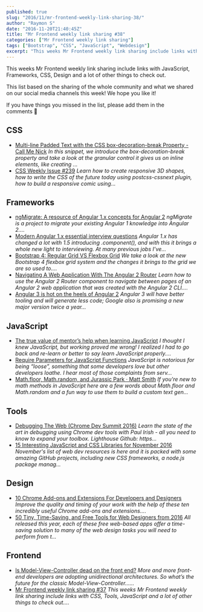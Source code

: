 ```yaml
---
published: true
slug: "2016/11/mr-frontend-weekly-link-sharing-38/"
author: "Raymon S"
date: "2016-11-20T21:40:45Z"
title: "Mr Frontend weekly link sharing #38"
categories: ["Mr Frontend weekly link sharing"]
tags: ["Bootstrap", "CSS", "JavaScript", "Webdesign"]
excerpt: "This weeks Mr Frontend weekly link sharing include links with JavaScript, Frameworks, CSS, Design a..."
---
```


This weeks Mr Frontend weekly link sharing include links with JavaScript, Frameworks, CSS, Design and a lot of other things to check out.

This list based on the sharing of the whole community and what we shared on our social media channels this week! We hope you like it!

If you have things you missed in the list, please add them in the comments 🙂

## CSS

* [Multi-line Padded Text with the CSS box-decoration-break Property - Call Me Nick](http://buff.ly/2gfMVnN "Multi-line Padded Text with the CSS box-decoration-break Property - Call Me Nick") _In this snippet, we introduce the box-decoration-break property and take a look at the granular control it gives us on inline elements, like creating ..._
* [CSS Weekly Issue #239](http://buff.ly/2gfMqJA "Issue #239") _Learn how to create responsive 3D shapes, how to write the CSS of the future today using postcss-cssnext plugin, how to build a responsive comic using..._

## Frameworks

* [ngMigrate: A resource of Angular 1.x concepts for Angular 2](http://buff.ly/2gjlbhl "ngMigrate: A resource of Angular 1.x concepts for Angular 2") _ngMigrate is a project to migrate your existing Angular 1 knowledge into Angular 2...._
* [Modern Angular 1.x essential interview questions](http://buff.ly/2fYuGOs "Modern Angular 1.x essential interview questions") _Angular 1.x has changed a lot with 1.5 introducing .component(), and with this it brings a whole new light to interviewing. At many previous jobs I’ve..._
* [Bootstrap 4: Regular Grid VS Flexbox Grid](http://buff.ly/2eEIwJE "Bootstrap 4: Regular Grid VS Flexbox Grid") _We take a look at the new Bootstrap 4 flexbox grid system and the changes it brings to the grid we are so used to...._
* [Navigating A Web Application With The Angular 2 Router](http://buff.ly/2fHdv5k "Navigating A Web Application With The Angular 2 Router") _Learn how to use the Angular 2 Router component to navigate between pages of an Angular 2 web application that was created with the Angular 2 CLI...._
* [Angular 3 is hot on the heels of Angular 2](http://buff.ly/2eNUjRn "Angular 3 is hot on the heels of Angular 2") _Angular 3 will have better tooling and will generate less code; Google also is promising a new major version twice a year..._

## JavaScript

* [The true value of mentor’s help when learning JavaScript](https://mrfrontend.org/2016/11/true-value-mentors-help-learning-javascript/ "The true value of mentor’s help when learning JavaScript") _I thought I knew JavaScript, but working proved me wrong! I realized I had to go back and re-learn or better to say learn JavaScript properly...._
* [Require Parameters for JavaScript Functions](http://buff.ly/2eECgBM "Require Parameters for JavaScript Functions") _JavaScript is notorious for being “loose”, something that some developers love but other developers loathe. I hear most of those complaints from serv..._
* [Math.floor, Math.random, and Jurassic Park · Matt Smith](http://buff.ly/2fTB9xV "Math.floor, Math.random, and Jurassic Park · Matt Smith") _If you're new to math methods in JavaScript here are a few words about Math.floor and Math.random and a fun way to use them to build a custom text gen..._

## Tools

* [Debugging The Web (Chrome Dev Summit 2016)](http://buff.ly/2gkKqAy "Debugging The Web (Chrome Dev Summit 2016)") _Learn the state of the art in debugging using Chrome dev tools with Paul Irish - all you need to know to expand your toolbox. Lighthouse Github: https..._
* [15 Interesting JavaScript and CSS Libraries for November 2016](http://buff.ly/2gfItVY "15 Interesting JavaScript and CSS Libraries for November 2016") _November's list of web dev resources is here and it is packed with some amazing GitHub projects, including new CSS frameworks, a node.js package manag..._

## Design

* [10 Chrome Add-ons and Extensions For Developers and Designers](http://buff.ly/2gp1zJt "10 Chrome Add-ons and Extensions For Developers and Designers") _Improve the quality and timing of your work with the help of these ten incredibly useful Chrome add-ons and extensions...._
* [50 Tiny, Time-Saving, and Free Tools for Web Designers from 2016](http://buff.ly/2gbdZ7w "50 Tiny, Time-Saving, and Free Tools for Web Designers from 2016") _All released this year, each of these free web-based apps offer a time-saving solution to many of the web design tasks you will need to perform from t..._

## Frontend

* [Is Model-View-Controller dead on the front end?](http://buff.ly/2gmrr7V "Is Model-View-Controller dead on the front end?") _More and more front-end developers are adopting unidirectional architectures. So what’s the future for the classic Model-View-Controller…..._
* [Mr Frontend weekly link sharing #37](https://mrfrontend.org/2016/11/mr-frontend-weekly-link-sharing-37/ "Mr Frontend weekly link sharing #37") _This weeks Mr Frontend weekly link sharing include links with CSS, Tools, JavaScript and a lot of other things to check out...._
